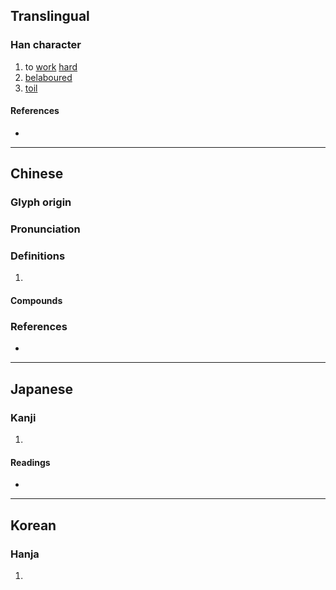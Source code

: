 {{also|勚}}
{{character info}}
==Translingual==

===Han character===
{{Han char|rn=19|rad=力|as=12|sn=14|four=44827|canj=PCKS|ids=⿰貰力}}

# to [[work]] [[hard]]
# [[belabour]]ed
# [[toil]]

====References====
* {{Han ref|kx=0149.180|dkj=02441|dj=0337.110|hdz=10380.020|uh=52E9|ud=21225|bh=E143|bd=57667}}

----

==Chinese==
{{zh-forms|s=勚}}

===Glyph origin===
{{Han etym}}

===Pronunciation===
{{zh-pron
|m=yì
|c=jai6,ji6
|mc=y
|oc=y
|cat=
}}

===Definitions===
{{zh-hanzi}}

# {{rfdef|zh}}

====Compounds====
{{zh-der|疲勩}}

===References===
* {{R:yue:Hanzi}}

----

==Japanese==

===Kanji===
{{ja-kanji|grade=|rs=力12}}

# {{rfdef|ja|sort=力12}}

====Readings====
* {{ja-readings|on=[[えい]] (ei), [[い]] (i), [[し]] (shi)|kun=[[いたつき]] (itatsuki), [[つかれる]] (tsukareru)}}

----

==Korean==

===Hanja===
{{ko-hanja|hangeul=[[예]], [[이]]|rv=ye, i|mr=ye, i}}

# {{rfdef|ko|sort=力12}}